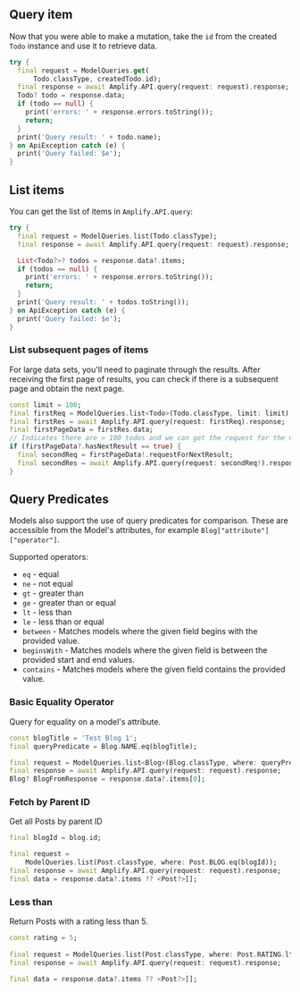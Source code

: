 ## Query item

Now that you were able to make a mutation, take the `id` from the created `Todo` instance and use it to retrieve data.

```dart
try {
  final request = ModelQueries.get(
      Todo.classType, createdTodo.id);
  final response = await Amplify.API.query(request: request).response;
  Todo? todo = response.data;
  if (todo == null) {
    print('errors: ' + response.errors.toString());
    return;
  }
  print('Query result: ' + todo.name);
} on ApiException catch (e) {
  print('Query failed: $e');
}
```

## List items

You can get the list of items in `Amplify.API.query`:

```dart
try {
  final request = ModelQueries.list(Todo.classType);
  final response = await Amplify.API.query(request: request).response;

  List<Todo?>? todos = response.data?.items;
  if (todos == null) {
    print('errors: ' + response.errors.toString());
    return;
  }
  print('Query result: ' + todos.toString());
} on ApiException catch (e) {
  print('Query failed: $e');
}
```

### List subsequent pages of items

For large data sets, you'll need to paginate through the results. After receiving the first page of results, you can check if there is a subsequent page and obtain the next page.

```dart
const limit = 100;
final firstReq = ModelQueries.list<Todo>(Todo.classType, limit: limit);
final firstRes = await Amplify.API.query(request: firstReq).response;
final firstPageData = firstRes.data;
// Indicates there are > 100 todos and we can get the request for the next set.
if (firstPageData?.hasNextResult == true) {
  final secondReq = firstPageData!.requestForNextResult;
  final secondRes = await Amplify.API.query(request: secondReq!).response;
}
```

## Query Predicates

Models also support the use of query predicates for comparison. These are accessible from the Model's attributes, for example `Blog["attribute"]["operator"]`. 

Supported operators: 
- `eq` - equal
- `ne` - not equal 
- `gt` - greater than 
- `ge` - greater than or equal 
- `lt` - less than 
- `le` - less than or equal
- `between` - Matches models where the given field begins with the provided value.
- `beginsWith` - Matches models where the given field is between the provided start and end values.
- `contains` - Matches models where the given field contains the provided value.

### Basic Equality Operator

Query for equality on a model's attribute.

```dart
const blogTitle = 'Test Blog 1';
final queryPredicate = Blog.NAME.eq(blogTitle);

final request = ModelQueries.list<Blog>(Blog.classType, where: queryPredicate);
final response = await Amplify.API.query(request: request).response;
Blog? BlogFromResponse = response.data?.items[0];
```

### Fetch by Parent ID

Get all Posts by parent ID

```dart
final blogId = blog.id;

final request =
    ModelQueries.list(Post.classType, where: Post.BLOG.eq(blogId));
final response = await Amplify.API.query(request: request).response;
final data = response.data?.items ?? <Post?>[];
```

### Less than

Return Posts with a rating less than 5.

```dart
const rating = 5;
    
final request = ModelQueries.list(Post.classType, where: Post.RATING.lt(rating));
final response = await Amplify.API.query(request: request).response;

final data = response.data?.items ?? <Post?>[];
```
